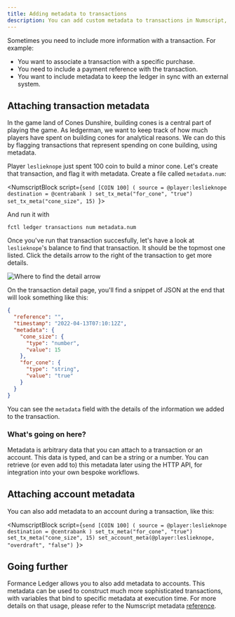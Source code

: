 ```yaml
---
title: Adding metadata to transactions
description: You can add custom metadata to transactions in Numscript, which can be made available to external services.
---
```




Sometimes you need to include more information with a transaction. For example:

* You want to associate a transaction with a specific purchase.
* You need to include a payment reference with the transaction.
* You want to include metadata to keep the ledger in sync with an external system.

<Prerequisites />

## Attaching transaction metadata

In the game land of Cones Dunshire, building cones is a central part of playing the game. As ledgerman, we want to keep track of how much players have spent on building cones for analytical reasons. We can do this by flagging transactions that represent spending on cone building, using metadata.

Player `leslieknope` just spent 100 coin to build a minor cone. Let's create that transaction, and flag it with metadata. Create a file called `metadata.num`:

<NumscriptBlock script={`send [COIN 100] (
  source = @player:leslieknope
  destination = @centrabank
)
set_tx_meta("for_cone", "true")
set_tx_meta("cone_size", 15)
`}></NumscriptBlock>

And run it with

```shell
fctl ledger transactions num metadata.num
```

<Prereqwarn /> 

Once you've run that transaction succesfully, let's have a look at `leslieknope`'s balance to find that transaction. It should be the topmost one listed. Click the details arrow to the right of the transaction to get more details.

![Where to find the detail arrow](metadata-1.png)

On the transaction detail page, you'll find a snippet of JSON at the end that will look something like this:

```json
{
  "reference": "",
  "timestamp": "2022-04-13T07:10:12Z",
  "metadata": {
    "cone_size": {
      "type": "number",
      "value": 15
    },
    "for_cone": {
      "type": "string",
      "value": "true"
    }
  }
}
```

You can see the `metadata` field with the details of the information we added to the transaction.

### What's going on here?

Metadata is arbitrary data that you can attach to a transaction or an account. This data is typed, and can be a string or a number. You can retrieve (or even add to) this metadata later using the HTTP API, for integration into your own bespoke workflows.

## Attaching account metadata

You can also add metadata to an account during a transaction, like this:

<NumscriptBlock script={`send [COIN 100] (
  source = @player:leslieknope
  destination = @centrabank
)
set_tx_meta("for_cone", "true")
set_tx_meta("cone_size", 15)
set_account_meta(@player:leslieknope, "overdraft", "false")
`}></NumscriptBlock>


## Going further

Formance Ledger allows you to also add metadata to accounts. This metadata can be used to construct much more sophisticated transactions, with variables that bind to specific metadata at execution time. For more details on that usage, please refer to the Numscript metadata [reference](/ledger/reference/numscript/metadata).